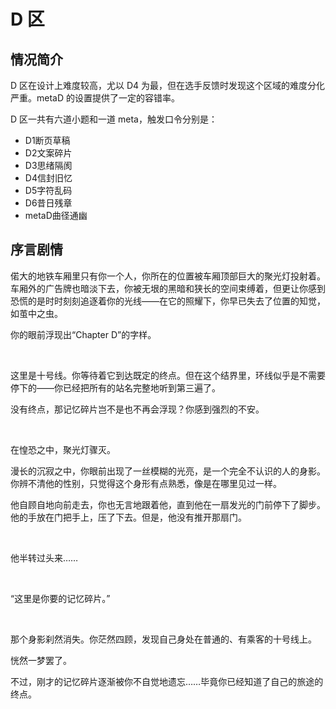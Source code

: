 # D 区

## 情况简介

D 区在设计上难度较高，尤以 D4 为最，但在选手反馈时发现这个区域的难度分化严重。metaD 的设置提供了一定的容错率。

D 区一共有六道小题和一道 meta，触发口令分别是：

- D1断页草稿
- D2文案碎片
- D3思绪隔阂
- D4信封旧忆
- D5字符乱码
- D6昔日残章
- metaD曲径通幽

## 序言剧情

<div style={{color: `rgb(171, 25, 66)`}}>
偌大的地铁车厢里只有你一个人，你所在的位置被车厢顶部巨大的聚光灯投射着。车厢外的广告牌也暗淡下去，你被无垠的黑暗和狭长的空间束缚着，但更让你感到恐慌的是时时刻刻追逐着你的光线——在它的照耀下，你早已失去了位置的知觉，如茧中之虫。

你的眼前浮现出“Chapter D”的字样。

<br />

这里是十号线。你等待着它到达既定的终点。但在这个结界里，环线似乎是不需要停下的——你已经把所有的站名完整地听到第三遍了。

没有终点，那记忆碎片岂不是也不再会浮现？你感到强烈的不安。

<br />

在惶恐之中，聚光灯骤灭。

漫长的沉寂之中，你眼前出现了一丝模糊的光亮，是一个完全不认识的人的身影。你辨不清他的性别，只觉得这个身形有点熟悉，像是在哪里见过一样。

他自顾自地向前走去，你也无言地跟着他，直到他在一扇发光的门前停下了脚步。他的手放在门把手上，压了下去。但是，他没有推开那扇门。

<br />

他半转过头来……

<br />

“这里是你要的记忆碎片。”

<br />

那个身影刹然消失。你茫然四顾，发现自己身处在普通的、有乘客的十号线上。

恍然一梦罢了。

不过，刚才的记忆碎片逐渐被你不自觉地遗忘……毕竟你已经知道了自己的旅途的终点。

</div>
